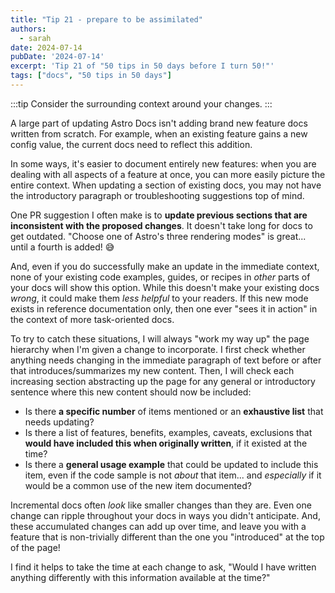 ```yaml
---
title: "Tip 21 - prepare to be assimilated"
authors:
  - sarah
date: 2024-07-14
pubDate: '2024-07-14'
excerpt: 'Tip 21 of "50 tips in 50 days before I turn 50!"'
tags: ["docs", "50 tips in 50 days"]
---
```


:::tip
Consider the surrounding context around your changes.
:::

A large part of updating Astro Docs isn't adding brand new feature docs written from scratch. For example, when an existing feature gains a new config value, the current docs need to reflect this addition.

In some ways, it's easier to document entirely new features: when you are dealing with all aspects of a feature at once, you can more easily picture the entire context. When updating a section of existing docs, you may not have the introductory paragraph or troubleshooting suggestions top of mind.

One PR suggestion I often make is to **update previous sections that are inconsistent with the proposed changes**. It doesn't take long for docs to get outdated. "Choose one of Astro's three rendering modes" is great... until a fourth is added! 😅

And, even if you do successfully make an update in the immediate context, none of your existing code examples, guides, or recipes in *other* parts of your docs will show this option. While this doesn't make your existing docs *wrong*, it could make them *less helpful* to your readers. If this new mode exists in reference documentation only, then one ever "sees it in action" in the context of more task-oriented docs.

To try to catch these situations, I will always "work my way up" the page hierarchy when I'm given a change to incorporate. I first check whether anything needs changing in the immediate paragraph of text before or after that introduces/summarizes my new content. Then, I will check each increasing section abstracting up the page for any general or introductory sentence where this new content should now be included:

- Is there **a specific number** of items mentioned or an **exhaustive list** that needs updating?
- Is there a list of features, benefits, examples, caveats, exclusions that **would have included this when originally written**, if it existed at the time?
- Is there a **general usage example** that could be updated to include this item, even if the code sample is not *about* that item... and *especially* if it would be a common use of the new item documented?

Incremental docs often *look* like smaller changes than they are. Even one change can ripple throughout your docs in ways you didn't anticipate. And, these accumulated changes can add up over time, and leave you with a feature that is non-trivially different than the one you "introduced" at the top of the page! 

I find it helps to take the time at each change to ask, "Would I have written anything differently with this information available at the time?"


<LinkCard title="See the whole list of tips!" href="/blog/50-docs-tips-in-50-days" />